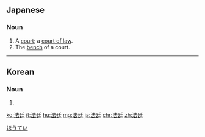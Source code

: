 {{also|法庭}}
==Japanese==
{{ja-kanjitab|法|廷}}

===Noun===
[[Category:Japanese nouns|ほうてい]]
{{ja-noun|ほうてい}}
# A [[court]]; a [[court of law]].
# The [[bench]] of a court.

----

==Korean==
{{ko-hanjatab}}

===Noun===
{{ko-noun|hj|hangeul=법정}}

# {{hanja form of|법정|[[court of law]]}}

[[ko:法廷]]
[[it:法廷]]
[[hu:法廷]]
[[mg:法廷]]
[[ja:法廷]]
[[chr:法廷]]
[[zh:法廷]]
